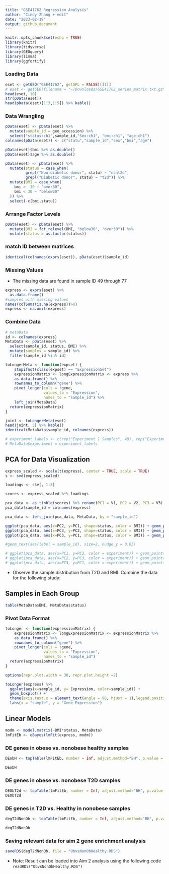 ```yaml
---
title: "GSE41762 Regression Analysis"
author: "Cindy Zhang + edit"
date: "2023-02-19"
output: github_document
---
```


```r
knitr::opts_chunk$set(echo = TRUE)
library(knitr)
library(tidyverse)
library(GEOquery)
library(limma)
library(ggfortify)
```

### Loading Data

```r
eset <- getGEO("GSE41762", getGPL = FALSE)[[1]]
# eset <- getGEO(filename = "~/Downloads/GSE41762_series_matrix.txt.gz", getGPL = FALSE)
head(eset, 10)
str(pData(eset))
head(pData(eset)[1:3,1:5]) %>% kable()
```

### Data Wrangling

```r
pData(eset) <- pData(eset) %>%
  mutate(sample_id = geo_accession) %>% 
  select("status:ch1",sample_id,"Sex:ch1", "bmi:ch1", "age:ch1") 
colnames(pData(eset)) <- c("statu","sample_id","sex","bmi","age")

pData(eset)$bmi %>% as.double()
pData(eset)$age %>% as.double()

pData(eset) <- pData(eset) %>% 
  mutate(status = case_when(
         grepl("Non-diabetic donor", statu) ~ "nont2d",
         grepl("Diabetic donor", statu) ~ "t2d")) %>%
  mutate(BMI = case_when(
    bmi >  30 ~ "over30",
    bmi < 30 ~ "below30"
  )) %>% 
  select(-c(bmi,statu))
```

### Arrange Factor Levels

```r
pData(eset) <- pData(eset) %>% 
  mutate(BMI = fct_relevel(BMI, "below30", "over30")) %>% 
  mutate(status = as.factor(status))
```

### match ID between matrices

```r
identical(colnames(exprs(eset)), pData(eset)$sample_id)
```

### Missing Values

-   The missing data are found in sample ID 49 through 77

```r
express <- exprs(eset) %>% 
  as.data.frame() 
#samples with missing values 
names(colSums(is.na(express))>0)
express <- na.omit(express)
```

### Combine Data

```r
# metaData
id <- colnames(express)
MetaData <- pData(eset) %>% 
  select(sample_id, status, BMI) %>% 
  mutate(samples = sample_id) %>% 
  filter(sample_id %in% id)

toLongerMeta <- function(expset) {
    stopifnot(class(expset) == "ExpressionSet")
    expressionMatrix <- longExpressionMatrix <- express %>% 
    as.data.frame() %>%
    rownames_to_column("gene") %>%
    pivot_longer(cols = !gene, 
                 values_to = "Expression",
                 names_to = "sample_id") %>%
    left_join(MetaData)
  return(expressionMatrix)
}

joint <- toLongerMeta(eset)
head(joint, 3) %>% kable()
identical(MetaData$sample_id, colnames(express))

# experiment_labels <- c(rep("Experiment 1 Samples", 48), rep("Experiment 2 Samples", 29))
# MetaData$experiment = experiment_labels
```

## PCA for Data Visualization

```r
express_scaled <- scale(t(express), center = TRUE, scale = TRUE)
s <- svd(express_scaled)

loadings <- s$v[, 1:3]

scores <- express_scaled %*% loadings

pca_data <- as_tibble(scores) %>% rename(PC1 = V1, PC2 = V2, PC3 = V3) 
pca_data$sample_id = colnames(express)

pca_data <- left_join(pca_data, MetaData, by = "sample_id")

ggplot(pca_data, aes(x=PC2, y=PC1, shape=status, color = BMI)) + geom_point(size=3)
ggplot(pca_data, aes(x=PC3, y=PC2, shape=status, color = BMI)) + geom_point(size=3)
ggplot(pca_data, aes(x=PC3, y=PC1, shape=status, color = BMI)) + geom_point(size=3)

#geom_text(aes(label = sample_id), size=2, nudge_y = 0.05)

# ggplot(pca_data, aes(x=PC1, y=PC2, color = experiment)) + geom_point(size=3)
# ggplot(pca_data, aes(x=PC2, y=PC3, color = experiment)) + geom_point(size=3)
# ggplot(pca_data, aes(x=PC3, y=PC1, color = experiment)) + geom_point(size=3)
```

-   Observe the sample distribution from T2D and BMI. Combine the data for the following study:

## Samples in Each Group

```r
table(MetaData$BMI, MetaData$status)
```

### Pivot Data Format

```r
toLonger <- function(expressionMatrix) {
    expressionMatrix <- longExpressionMatrix <- expressionMatrix %>% 
    as.data.frame() %>%
    rownames_to_column("gene") %>%
    pivot_longer(cols = !gene, 
                 values_to = "Expression",
                 names_to = "sample_id") 
  return(expressionMatrix)
}

options(repr.plot.width = 30, repr.plot.height =2)

toLonger(express) %>% 
  ggplot(aes(x=sample_id, y= Expression, color=sample_id)) +
  geom_boxplot() + 
  theme(axis.text.x = element_text(angle = 90, hjust = 1),legend.position = "none") + 
  labs(x = "sample", y = "Gene Expression") 
```

## Linear Models

```r
modm <- model.matrix(~BMI*status, MetaData)
lmFitEb <- eBayes(lmFit(express, modm))
```

### DE genes in obese vs. nonobese healthy samples

```r
DEobH <- topTable(lmFitEb, number = Inf, adjust.method="BH", p.value = 0.05, coef= "BMIover30")

DEobH 
```

### DE genes in obese vs. nonobese T2D samples

```r
DEObT2d <- topTable(lmFitEb, number = Inf, adjust.method="BH", p.value = 0.05, coef= "BMIover30:statust2d") 
DEObT2d
```

### DE genes in T2D vs. Healthy in nonobese samples

```r
degT2dNonOb <- topTable(lmFitEb, number = Inf, adjust.method="BH", p.value = 0.05, coef= "statust2d")

degT2dNonOb
```

### Saving relevant data for aim 2 gene enrichment analysis

```r
saveRDS(degT2dNonOb, file = "ObvsNonObHealthy.RDS")
```

-   Note: Result can be loaded into Aim 2 analysis using the following code `readRDS("ObvsNonObHealthy.RDS")`


















